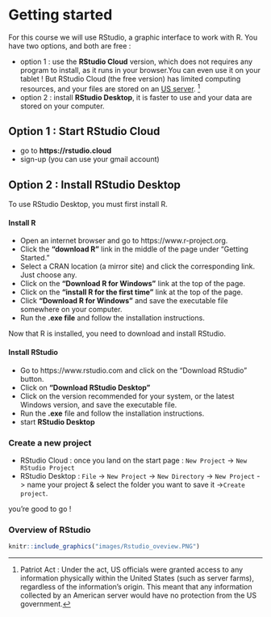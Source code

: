 # Getting started 


For this course we will use RStudio, a graphic interface to work with R.
You have two options, and both are free :

- option 1 : use the **RStudio Cloud** version, which does not requires any program to install, as it runs in your browser.You can even use it on your tablet !
But RStudio Cloud (the free version) has limited computing resources, and your files are stored on an [US server](https://en.wikipedia.org/wiki/Patriot_Act).
^[Patriot Act : Under the act, US officials were granted access to any information physically within the United States (such as server farms), regardless of the information's origin. This meant that any information collected by an American server would have no protection from the US government.]
- option 2 : install **RStudio Desktop**, it is faster to use  and your data are stored on your computer.



## Option 1 : Start RStudio Cloud {-}


- go to  **https://rstudio.cloud**
- sign-up (you can use your gmail account)





## Option 2 : Install RStudio Desktop {-}

To use RStudio Desktop, you must first install R.

#### Install R {-}

- Open an internet browser and go to https://www.r-project.org.
- Click the **"download R"** link in the middle of the page under "Getting Started."
- Select a CRAN location (a mirror site) and click the corresponding link. Just choose any.
- Click on the **"Download R for Windows"** link at the top of the page.  
- Click on the **"install R for the first time"** link at the top of the page.
- Click **"Download R for Windows"** and save the executable file somewhere on your computer.
- Run the **.exe file** and follow the installation instructions.  

Now that R is installed, you need to download and install RStudio. 


#### Install RStudio {-}

- Go to https://www.rstudio.com and click on the "Download RStudio" button.
- Click on **"Download RStudio Desktop"**
- Click on the version recommended for your system, or the latest Windows version, and save the executable file.  
- Run the **.exe** file and follow the installation instructions. 
- start **RStudio Desktop**


### Create a new project {-}

- RStudio Cloud : once you land on the start page : `New Project` -> `New RStudio Project`
- RStudio Desktop : `File` -> `New Project` -> `New Directory` -> `New Project` -> name your project &  select the folder you want to save it ->`Create project`.

you're good to go !

### Overview of RStudio {-}
```r
knitr::include_graphics("images/Rstudio_oveview.PNG")
```
